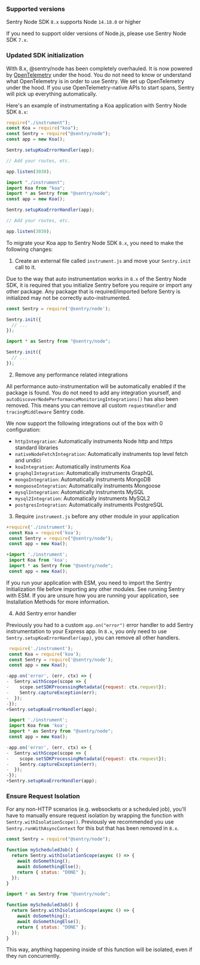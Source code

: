 ### Supported versions

Sentry Node SDK `8.x` supports Node `14.18.0` or higher

If you need to support older versions of Node.js, please use Sentry Node SDK `7.x`.

### Updated SDK initialization

With 8.x, @sentry/node has been completely overhauled. It is now powered by [OpenTelemetry](https://opentelemetry.io/) under the hood. You do not need to know or understand what OpenTelemetry is in order to use Sentry. We set up OpenTelemetry under the hood. If you use OpenTelemetry-native APIs to start spans, Sentry will pick up everything automatically.

Here's an example of instrumentating a Koa application with Sentry Node SDK `8.x`:

```javascript {tabTitle:CommonJS}
require("./instrument");
const Koa = require("koa");
const Sentry = require("@sentry/node");
const app = new Koa();

Sentry.setupKoaErrorHandler(app);

// Add your routes, etc.

app.listen(3030);
```

```javascript {tabTitle:ESM}
import "./instrument";
import Koa from "koa";
import * as Sentry from "@sentry/node";
const app = new Koa();

Sentry.setupKoaErrorHandler(app);

// Add your routes, etc.

app.listen(3030);
```

To migrate your Koa app to Sentry Node SDK `8.x`, you need to make the following changes:

1. Create an external file called `instrument.js` and move your `Sentry.init` call to it.

Due to the way that auto instrumentation works in `8.x` of the Sentry Node SDK, it is required that you initialize Sentry before you require or import any other package. Any package that is required/imported before Sentry is initialized may not be correctly auto-instrumented.

```JavaScript {tabTitle:CommonJS} {filename: instrument.js}
const Sentry = require('@sentry/node');

Sentry.init({
  // ...
});
```

```JavaScript diff {tabTitle:ESM} {filename: instrument.mjs}
import * as Sentry from "@sentry/node";

Sentry.init({
  // ...
});
```

2. Remove any performance related integrations

All performance auto-instrumentation will be automatically enabled if the package is found. You do not need to add any integration yourself, and `autoDiscoverNodePerformanceMonitoringIntegrations()` has also been removed. This means you can remove all custom `requestHandler` and `tracingMiddleware` Sentry code.

We now support the following integrations out of the box with 0 configuration:

- `httpIntegration`: Automatically instruments Node http and https standard libraries
- `nativeNodeFetchIntegration`: Automatically instruments top level fetch and undici
- `koaIntegration`: Automatically instruments Koa
- `graphqlIntegration`: Automatically instruments GraphQL
- `mongoIntegration`: Automatically instruments MongoDB
- `mongooseIntegration`: Automatically instruments Mongoose
- `mysqlIntegration`: Automatically instruments MySQL
- `mysql2Integration`: Automatically instruments MySQL2
- `postgresIntegration`: Automatically instruments PostgreSQL

3. Require `instrument.js` before any other module in your application

```JavaScript diff {tabTitle:CommonJS}
+require('./instrument');
 const Koa = require('koa');
 const Sentry = require("@sentry/node");
 const app = new Koa();
```

```JavaScript diff {tabTitle:ESM}
+import './instrument';
 import Koa from 'koa';
 import * as Sentry from "@sentry/node";
 const app = new Koa();
```

<Alert level="warning" title="Running with ESM">

If you run your application with ESM, you need to import the Sentry Initialization file before importing any other modules. See <PlatformLink to="/install/esm">running Sentry with ESM</PlatformLink>.
If you are unsure how you are running your application, see <PlatformLink to="/install">Installation Methods</PlatformLink> for more information.

</Alert>

4. Add Sentry error handler

Previously you had to a custom `app.on("error")` error handler to add Sentry instrumentation to your Express app. In `8.x`, you only need to use `Sentry.setupKoaErrorHandler(app)`, you can remove all other handlers.

```JavaScript diff {tabTitle:CommonJS}
 require('./instrument');
 const Koa = require('koa');
 const Sentry = require('@sentry/node');
 const app = new Koa();

-app.on('error', (err, ctx) => {
-  Sentry.withScope(scope => {
-    scope.setSDKProcessingMetadata({request: ctx.request});
-    Sentry.captureException(err);
-  });
-});
+Sentry.setupKoaErrorHandler(app);
```

```JavaScript diff {tabTitle:ESM}
 import './instrument';
 import Koa from 'koa';
 import * as Sentry from "@sentry/node";
 const app = new Koa();

-app.on('error', (err, ctx) => {
-  Sentry.withScope(scope => {
-    scope.setSDKProcessingMetadata({request: ctx.request});
-    Sentry.captureException(err);
-  });
-});
+Sentry.setupKoaErrorHandler(app);
```

### Ensure Request Isolation

For any non-HTTP scenarios (e.g. websockets or a scheduled job), you'll have to manually ensure request isolation by wrapping the function with `Sentry.withIsolationScope()`. Previously we recommended you use `Sentry.runWithAsyncContext` for this but that has been removed in `8.x`.

```javascript {tabTitle:CommonJS}
const Sentry = require("@sentry/node");

function myScheduledJob() {
  return Sentry.withIsolationScope(async () => {
    await doSomething();
    await doSomethingElse();
    return { status: "DONE" };
  });
}
```

```javascript {tabTitle:ESM}
import * as Sentry from "@sentry/node";

function myScheduledJob() {
  return Sentry.withIsolationScope(async () => {
    await doSomething();
    await doSomethingElse();
    return { status: "DONE" };
  });
}
```

This way, anything happening inside of this function will be isolated, even if they run concurrently.
